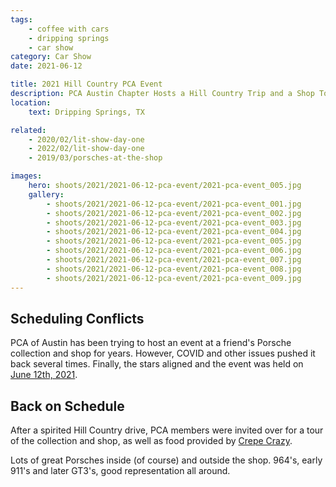 ```yaml
---
tags:
    - coffee with cars
    - dripping springs
    - car show
category: Car Show
date: 2021-06-12

title: 2021 Hill Country PCA Event
description: PCA Austin Chapter Hosts a Hill Country Trip and a Shop Tour
location:
    text: Dripping Springs, TX

related:
    - 2020/02/lit-show-day-one
    - 2022/02/lit-show-day-one
    - 2019/03/porsches-at-the-shop

images:
    hero: shoots/2021/2021-06-12-pca-event/2021-pca-event_005.jpg
    gallery:
        - shoots/2021/2021-06-12-pca-event/2021-pca-event_001.jpg
        - shoots/2021/2021-06-12-pca-event/2021-pca-event_002.jpg
        - shoots/2021/2021-06-12-pca-event/2021-pca-event_003.jpg
        - shoots/2021/2021-06-12-pca-event/2021-pca-event_004.jpg
        - shoots/2021/2021-06-12-pca-event/2021-pca-event_005.jpg
        - shoots/2021/2021-06-12-pca-event/2021-pca-event_006.jpg
        - shoots/2021/2021-06-12-pca-event/2021-pca-event_007.jpg
        - shoots/2021/2021-06-12-pca-event/2021-pca-event_008.jpg
        - shoots/2021/2021-06-12-pca-event/2021-pca-event_009.jpg
---
```


## Scheduling Conflicts

PCA of Austin has been trying to host an event at a friend's Porsche collection and shop for years. However, COVID and other issues pushed it back several times. Finally, the stars aligned and the event was held on <a href="https://hcrpca.org/event/john-patterson-collection-tech-session" title="PCA Event in Austin">June 12th, 2021</a>.

## Back on Schedule

After a spirited Hill Country drive, PCA members were invited over for a tour of the collection and shop, as well as food provided by <a href="https://www.crepecrazy.com" title="Crepe Crazy">Crepe Crazy</a>.

Lots of great Porsches inside (of course) and outside the shop. 964's, early 911's and later GT3's, good representation all around.
